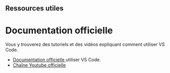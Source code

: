 <h2>Ressources utiles</h2>

<h1>Documentation officielle</h1>
<p>
  Vous y trouverez des tutoriels et des vidéos expliquant comment utiliser VS
  Code.
</p>
<ul>
  <li>
    <a href="https://code.visualstudio.com/docs" target="_blank">
      Documentation officielle
    </a>
    utiliser VS Code.
  </li>
  <li>
    <a href="www.youtube.com/@code" target="_blank">
      Chaîne Youtube officielle
    </a>
  </li>
</ul>
